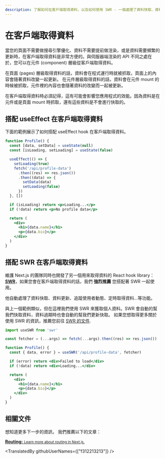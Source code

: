 ```yaml
---
description: 了解如何在客戶端取得資料，以及如何使用 SWR - 一個處理了資料快取、資料更新、追蹤使用者動態、定時取得資料...等功能的 React hook library 。
---
```

# 在客戶端取得資料

當您的頁面不需要做搜尋引擎優化、資料不需要提前做渲染，或是資料需要頻繁的更新時，在客戶端取得資料是非常方便的。與伺服器端渲染的 API 不同之處在於，您可以在元件 (component) 層級從客戶端取得資料。

在頁面 (pages) 層級取得資料的話，資料會在程式運行時就被抓取，頁面上的內容會隨著資料改變一起更新。
在元件層級取得資料的話，資料會在元件 mount 的時候被抓取，元件裡的內容也會隨著資料的改變而一起被更新。

在客戶端取得資料時必須記得，這有可能會影響您應用程式的效能。因為資料是在元件或是頁面 mount 時抓取，還有這些資料是不會進行快取的。

## 搭配 useEffect 在客戶端取得資料

下面的範例展示了如何搭配 useEffect hook 在客戶端取得資料。

```jsx
function Profile() {
  const [data, setData] = useState(null)
  const [isLoading, setLoading] = useState(false)

  useEffect(() => {
    setLoading(true)
    fetch('/api/profile-data')
      .then((res) => res.json())
      .then((data) => {
        setData(data)
        setLoading(false)
      })
  }, [])

  if (isLoading) return <p>Loading...</p>
  if (!data) return <p>No profile data</p>

  return (
    <div>
      <h1>{data.name}</h1>
      <p>{data.bio}</p>
    </div>
  )
}
```

## 搭配 SWR 在客戶端取得資料

維護 Next.js 的團隊同時也開發了另一個用來取得資料的 React hook library：[**SWR**](https://swr.vercel.app/)，如果您會在客戶端取得資料的話，我們 **強烈推薦** 您搭配著 SWR 一起使用。

他自動處理了資料快取、資料更新、追蹤使用者動態、定時取得資料...等功能。

與上一個範例類似，但在這裡我們使用 SWR 來獲取個人資料。SWR 會自動的幫我們快取資料，資料過期時也會自動的幫我們更新快取。
如果您想取得更多關於使用 SWR 的資訊，推薦您前往 [SWR 的文件](https://swr.vercel.app/docs/getting-started).

```jsx
import useSWR from 'swr'

const fetcher = (...args) => fetch(...args).then((res) => res.json())

function Profile() {
  const { data, error } = useSWR('/api/profile-data', fetcher)

  if (error) return <div>Failed to load</div>
  if (!data) return <div>Loading...</div>

  return (
    <div>
      <h1>{data.name}</h1>
      <p>{data.bio}</p>
    </div>
  )
}
```

## 相關文件

想知道更多下一步的資訊， 我們推薦以下的文章：

<div className="card">
  <a href="/docs/routing/introduction.md">
    <b>Routing:</b>
    <small>Learn more about routing in Next.js.</small>
  </a>
</div>

<TranslatedBy githubUserNames={["f312213213"]} />

